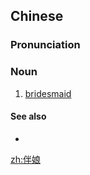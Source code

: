 ==Chinese==
{{zh-forms}}

===Pronunciation===
{{zh-pron
|m=bànniáng
|c=bun6 noeng4-2
|cat=n
}}

===Noun===
{{zh-noun}}

# [[bridesmaid]]

====See also====
* {{zh-l|伴郎}}

[[zh:伴娘]]